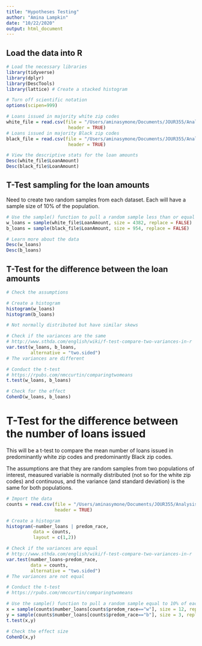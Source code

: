 ```yaml
---
title: "Hypotheses Testing"
author: "Amina Lampkin"
date: "10/22/2020"
output: html_document
---
```


## Load the data into R
```r

# Load the necessary libraries
library(tidyverse)
library(dplyr)
library(DescTools)
library(lattice) # Create a stacked histogram

# Turn off scientific notation
options(scipen=999)

# Loans issued in majority white zip codes
white_file = read.csv(file = "/Users/aminasymone/Documents/JOUR355/Analysis/Zip Codes by Race:Ethnicity/white_zip_codes.csv", 
                       header = TRUE)
# Loans issued in majority Black zip codes
black_file = read.csv(file = "/Users/aminasymone/Documents/JOUR355/Analysis/Zip Codes by Race:Ethnicity/black_zip_codes.csv",
                       header = TRUE)

# View the descriptive stats for the loan amounts
Desc(white_file$LoanAmount)
Desc(black_file$LoanAmount)


```

## T-Test sampling for the loan amounts
Need to create two random samples from each dataset. Each will have a sample size of 10% of the population.
```r

# Use the sample() function to pull a random sample less than or equal to 10% of each population
w_loans = sample(white_file$LoanAmount, size = 4382, replace = FALSE)
b_loans = sample(black_file$LoanAmount, size = 954, replace = FALSE)

# Learn more about the data
Desc(w_loans)
Desc(b_loans)
```

## T-Test for the difference between the loan amounts
```r
# Check the assumptions

# Create a histogram
histogram(w_loans)
histogram(b_loans)

# Not normally distributed but have similar skews

# Check if the variances are the same
# http://www.sthda.com/english/wiki/f-test-compare-two-variances-in-r
var.test(w_loans, b_loans,
         alternative = "two.sided")
# The variances are different

# Conduct the t-test
# https://rpubs.com/nmccurtin/comparingtwomeans 
t.test(w_loans, b_loans)

# Check for the effect
CohenD(w_loans, b_loans)

```

# T-Test for the difference between the number of loans issued
This will be a t-test to compare the mean number of loans issued in predominantly white zip codes and predominantly Black zip codes. 

The assumptions are that they are random samples from two populations of interest, measured variable is normally distributed (not so for the white zip codes) and continuous, and the variance (and standard deviation) is the same for both populations. 

```r
# Import the data
counts = read.csv(file = "/Users/aminasymone/Documents/JOUR355/Analysis/Zip Codes by Race:Ethnicity/combined_w_b_number_loans.csv",
                  header = TRUE)

# Create a histogram
histogram(~number_loans | predom_race, 
          data = counts,
          layout = c(1,2))

# Check if the variances are equal
# http://www.sthda.com/english/wiki/f-test-compare-two-variances-in-r
var.test(number_loans~predom_race,
         data = counts,
         alternative = "two.sided")
# The variances are not equal

# Conduct the t-test
# https://rpubs.com/nmccurtin/comparingtwomeans 

# Use the sample() function to pull a random sample equal to 10% of each population
x = sample(counts$number_loans[counts$predom_race=="w"], size = 12, replace = FALSE)
y = sample(counts$number_loans[counts$predom_race=="b"], size = 3, replace = FALSE)
t.test(x,y)

# Check the effect size
CohenD(x,y)


```

